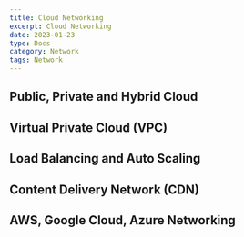 ```yaml
---
title: Cloud Networking
excerpt: Cloud Networking
date: 2023-01-23
type: Docs
category: Network
tags: Network
---
```


## Public, Private and Hybrid Cloud

## Virtual Private Cloud (VPC)

## Load Balancing and Auto Scaling

## Content Delivery Network (CDN)

## AWS, Google Cloud, Azure Networking
